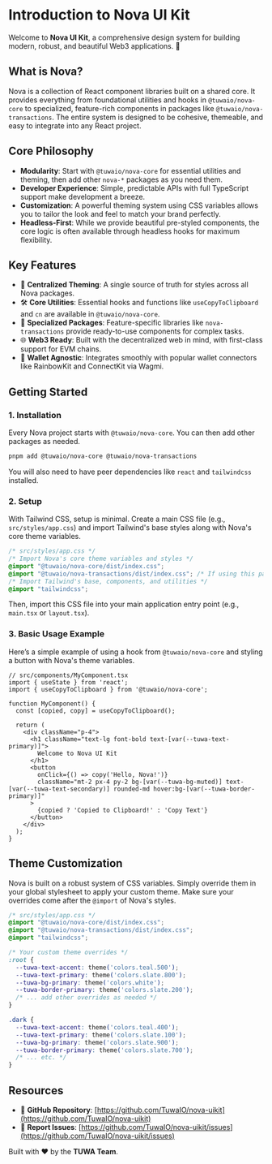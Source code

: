 # Introduction to Nova UI Kit

Welcome to **Nova UI Kit**, a comprehensive design system for building modern, robust, and beautiful Web3 applications. 🚀

## What is Nova?

Nova is a collection of React component libraries built on a shared core. It provides everything from foundational utilities and hooks in `@tuwaio/nova-core` to specialized, feature-rich components in packages like `@tuwaio/nova-transactions`. The entire system is designed to be cohesive, themeable, and easy to integrate into any React project.

## Core Philosophy

-   **Modularity**: Start with `@tuwaio/nova-core` for essential utilities and theming, then add other `nova-*` packages as you need them.
-   **Developer Experience**: Simple, predictable APIs with full TypeScript support make development a breeze.
-   **Customization**: A powerful theming system using CSS variables allows you to tailor the look and feel to match your brand perfectly.
-   **Headless-First**: While we provide beautiful pre-styled components, the core logic is often available through headless hooks for maximum flexibility.

## Key Features

-   🎨 **Centralized Theming**: A single source of truth for styles across all Nova packages.
-   🛠️ **Core Utilities**: Essential hooks and functions like `useCopyToClipboard` and `cn` are available in `@tuwaio/nova-core`.
-   🧱 **Specialized Packages**: Feature-specific libraries like `nova-transactions` provide ready-to-use components for complex tasks.
-   🌐 **Web3 Ready**: Built with the decentralized web in mind, with first-class support for EVM chains.
-   🔗 **Wallet Agnostic**: Integrates smoothly with popular wallet connectors like RainbowKit and ConnectKit via Wagmi.

## Getting Started

### 1. Installation

Every Nova project starts with `@tuwaio/nova-core`. You can then add other packages as needed.

```bash
pnpm add @tuwaio/nova-core @tuwaio/nova-transactions
````

You will also need to have peer dependencies like `react` and `tailwindcss` installed.

### 2\. Setup

With Tailwind CSS, setup is minimal. Create a main CSS file (e.g., `src/styles/app.css`) and import Tailwind's base styles along with Nova's core theme variables.

```css
/* src/styles/app.css */
/* Import Nova's core theme variables and styles */
@import "@tuwaio/nova-core/dist/index.css";
@import "@tuwaio/nova-transactions/dist/index.css"; /* If using this package */
/* Import Tailwind's base, components, and utilities */
@import "tailwindcss";
```

Then, import this CSS file into your main application entry point (e.g., `main.tsx` or `layout.tsx`).

### 3\. Basic Usage Example

Here’s a simple example of using a hook from `@tuwaio/nova-core` and styling a button with Nova's theme variables.

```tsx
// src/components/MyComponent.tsx
import { useState } from 'react';
import { useCopyToClipboard } from '@tuwaio/nova-core';

function MyComponent() {
  const [copied, copy] = useCopyToClipboard();

  return (
    <div className="p-4">
      <h1 className="text-lg font-bold text-[var(--tuwa-text-primary)]">
        Welcome to Nova UI Kit
      </h1>
      <button
        onClick={() => copy('Hello, Nova!')}
        className="mt-2 px-4 py-2 bg-[var(--tuwa-bg-muted)] text-[var(--tuwa-text-secondary)] rounded-md hover:bg-[var(--tuwa-border-primary)]"
      >
        {copied ? 'Copied to Clipboard!' : 'Copy Text'}
      </button>
    </div>
  );
}
```

## Theme Customization

Nova is built on a robust system of CSS variables. Simply override them in your global stylesheet to apply your custom theme. Make sure your overrides come after the `@import` of Nova's styles.

```css
/* src/styles/app.css */
@import "@tuwaio/nova-core/dist/index.css";
@import "@tuwaio/nova-transactions/dist/index.css";
@import "tailwindcss";

/* Your custom theme overrides */
:root {
  --tuwa-text-accent: theme('colors.teal.500');
  --tuwa-text-primary: theme('colors.slate.800');
  --tuwa-bg-primary: theme('colors.white');
  --tuwa-border-primary: theme('colors.slate.200');
  /* ... add other overrides as needed */
}

.dark {
  --tuwa-text-accent: theme('colors.teal.400');
  --tuwa-text-primary: theme('colors.slate.100');
  --tuwa-bg-primary: theme('colors.slate.900');
  --tuwa-border-primary: theme('colors.slate.700');
  /* ... etc. */
}
```

## Resources

  - 🔗 **GitHub Repository**: [https://github.com/TuwaIO/nova-uikit](https://github.com/TuwaIO/nova-uikit)
  - 🐛 **Report Issues**: [https://github.com/TuwaIO/nova-uikit/issues](https://github.com/TuwaIO/nova-uikit/issues)

Built with ❤️ by the **TUWA Team**.